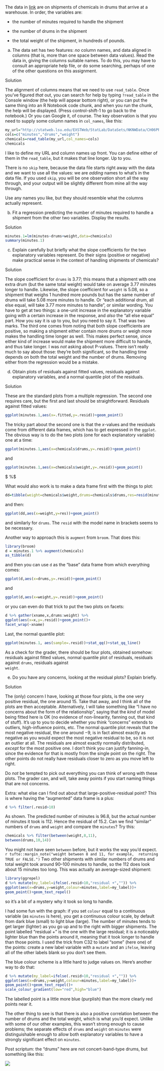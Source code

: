 

 The data in
[link](http://statweb.lsu.edu/EXSTWeb/StatLab/DataSets/NKNWData/CH06PR09.txt)
are on shipments of chemicals in drums that arrive at a warehouse. In
order, the variables are:


* the number of minutes required to handle the shipment

* the number of drums in the shipment

* the total weight of the shipment, in hundreds of pounds.




(a) The data set has two features: *no* column names, and
data aligned in columns (that is, more than one space between data
values). Read the data in, giving the columns suitable names. To do
this, you may have to consult an appropriate help file, or do some
searching, perhaps of one of the other questions on this assignment.


Solution


The alignment of columns means that we need to use
`read_table`. Once you've figured *that* out, you can
search for help by typing `?read_table` in the Console
window (the help will appear bottom right), or you can put the
same thing into an R Notebook code chunk, and when you run the
chunk, the help will be displayed. (Press control-shift-1 to go
back to the notebook.)
Or you can Google it, of course.
The key observation is that you need to supply some column names
in `col_names`, like this:
```r
my_url="http://statweb.lsu.edu/EXSTWeb/StatLab/DataSets/NKNWData/CH06PR09.txt"
cols=c("minutes","drums","weight")
chemicals=read_table(my_url,col_names=cols)
chemicals
```

     

I like to define my URL and column names up front. You can define
either of them in the `read_table`, but it makes that line
longer. Up to you.

There is no `skip` here, because the data file starts right
away with the data and we want to use all the values: we are
*adding* names to what's in the data file. If you used
`skip`, you will be one observation short all the way through,
and your output will be slightly different from mine all the way
through.

Use any names you like, but they should resemble what the columns
actually represent.
    


(b) Fit a regression predicting the number of minutes required
to handle a shipment from the other two variables. Display the results.


Solution


```r
minutes.1=lm(minutes~drums+weight,data=chemicals)
summary(minutes.1)
```

     
    


(c) Explain carefully but briefly what the slope coefficients
for the two explanatory variables represent. Do their signs
(positive or negative) make practical sense in the context of
handling shipments of chemicals?


Solution


The slope coefficient for `drums` is 3.77; this means that
a shipment with one extra drum (but the same total weight) would
take on average 3.77 minutes longer to handle. Likewise, the slope
coefficient for `weight` is 5.08, so a shipment that
weighs 1 hundred more pounds but has the same number of drums
will take 5.08 more minutes to handle.
Or "each additional drum, all else equal, will take 3.77 more minutes to handle", or similar wording. You have to get at two
things: a one-unit increase in the explanatory variable going with
a certain increase in the response, and *also* the "all else    equal" part. How you say it is up to you, but you need to say it.
That was two marks. The third one comes from noting that both
slope coefficients are positive, so making a shipment either
contain more drums or weigh more makes the handling time longer as
well. This makes perfect sense, since either kind of increase
would make the shipment more difficult to handle, and thus take
longer. 
I was *not* asking about P-values. There isn't really much to
say about those: they're both significant, so the handling time
depends on both the total weight and the number of drums. Removing
either from the regression would be a mistake.
    


(d) Obtain plots of residuals against fitted values, residuals
against explanatory variables, and a normal quantile plot of the residuals.


Solution


These are the standard plots from a multiple regression. The
second one requires care, but the first and last should be straightforward.
Residuals against fitted values:
```r
ggplot(minutes.1,aes(x=.fitted,y=.resid))+geom_point()
```

     

The tricky part about the second one is that the $x$-values and the
residuals come from different data frames, which has to get expressed
in the `ggplot`. The obvious way is to do the two plots (one
for each explanatory variable) one at a time:

```r
ggplot(minutes.1,aes(x=chemicals$drums,y=.resid))+geom_point()
```

 

and 

```r
ggplot(minutes.1,aes(x=chemicals$weight,y=.resid))+geom_point()
```
$ %$

What would also work is to make a data frame first with the things to plot:

```r
dd=tibble(weight=chemicals$weight,drums=chemicals$drums,res=resid(minutes.1))
```

 

and then:

```r
ggplot(dd,aes(x=weight,y=res))+geom_point()
```

 

and similarly for `drums`. The `resid` with the model
name in brackets seems to be necessary.

Another way to approach this is `augment` from
`broom`. That does this:

```r
library(broom)
d = minutes.1 %>% augment(chemicals)
as_tibble(d)
```

 

and then you can use `d` as the "base" data frame from which
everything comes:

```r
ggplot(d,aes(x=drums,y=.resid))+geom_point()
```

 

and

```r
ggplot(d,aes(x=weight,y=.resid))+geom_point()
```

 

or you can even do that trick to put the two plots on facets:

```r
d %>% gather(xname,x,drums:weight) %>%
ggplot(aes(x=x,y=.resid))+geom_point()+
facet_wrap(~xname)
```

 

Last, the normal quantile plot:

```r
ggplot(minutes.1, aes(sample=.resid))+stat_qq()+stat_qq_line()
```

 

As a check for the grader, there should be four plots, obtained
somehow: residuals against fitted values, normal quantile plot of
residuals, residuals against `drums`, residuals against  
`weight`.



(e) Do you have any concerns, looking at the residual plots?
Explain briefly.


Solution


The (only) concern I have, looking at those four plots, is the one very
positive residual, the one around 15. Take that away, and I think
all of the plots are then acceptable. 
Alternatively, I will take something like "I have no concerns    about the form of the relationship", saying that the *kind*
of model being fitted here is OK (no evidence of non-linearity,
fanning out, that kind of stuff). It's up to you to decide whether
you think "concerns" extends to outliers, high-influence points,
etc. 
The normal quantile plot reveals that the most negative residual,
the one around $-9$, is in fact almost exactly as negative as you
would expect the most negative residual to be, so it is not an
outlier at all. The residuals are almost exactly normally
distributed, *except* for the most positive one.
I don't think you can justify fanning-in, since the evidence for
that is mostly from the single point on the right. The other
points do not really have residuals closer to zero as you move
left to right.

Do *not* be tempted to pick out everything you can think of wrong
with these plots. The grader can, and will, take away points if you
start naming things that are not concerns.

Extra: what else can I find out about that large-positive-residual
point? This is where having the "augmented" data frame is a plus:

```r
d %>% filter(.resid>10)
```

 

As shown. The predicted number of minutes is 96.8, but the actual
number of minutes it took is 112. Hence the residual of 15.2. 
Can we find "similar" numbers of `drums` and
`weight` and compare the `minutes`? Try this:

```r
chemicals %>% filter(between(weight,8,11),
between(drums,10,14))
```

 

You might not have seen `between` before, but it works the way
you'd expect.
`r tufte::margin_note("weight between 8 and 11, for example,  returning TRUE or FALSE.")` Two other shipments with similar numbers of drums and
total weight took around 90--100 minutes to handle, so the 112 does
look about 15 minutes too long. This was actually an average-sized shipment:

```r
library(ggrepel)
d %>% mutate(my_label=ifelse(.resid>10,"residual +","")) %>%
ggplot(aes(x=drums,y=weight,colour=minutes,label=my_label))+
geom_point()+geom_text_repel()
```

 

so it's a bit of a mystery why it took so long to handle. 

I had some fun with the graph: if you set `colour` equal to a
continuous variable (as `minutes` is here), you get a
continuous colour scale, by default from dark blue (small) to light
blue (large). The number of minutes tends to get larger (lighter) as
you go up and to the right with bigger shipments. The point labelled
"residual +" is the one with the large residual; it is a
noticeably lighter blue than the points around it, meaning that it
took longer to handle than those points. I used the trick from C32 to
label "some" (here one) of the points: create a new label variable
with a `mutate` and an `ifelse`, leaving all of the
other labels blank so you don't see them.

The blue colour scheme is a little hard to judge values on. Here's
another way to do that:

```r
d %>% mutate(my_label=ifelse(.resid>10,"residual +","")) %>%
ggplot(aes(x=drums,y=weight,colour=minutes,label=my_label))+
geom_point()+geom_text_repel()+
scale_colour_gradient(low="red",high="blue")
```

 

The labelled point is a little more blue (purplish) than the more
clearly red points near it.

The other thing to see is that there is also a positive correlation
between the number of drums and the total weight, which is what you'd
expect. Unlike with some of our other examples, this wasn't strong
enough to cause problems; the separate effects of `drums` and
`weight` on `minutes` were distinguishable enough to
allow both explanatory variables to have a strongly significant effect
on `minutes`.

Post scriptum: the "drums" here are not concert-band-type drums, but
something like this:



![](Chemical-Drums-200x200.png.png)
  

    




